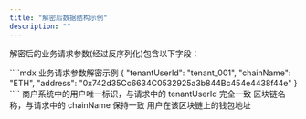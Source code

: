 ```yaml
---
title: "解密后数据结构示例"
description: ""
---
```


解密后的业务请求参数(经过反序列化)包含以下字段：

<ResponseExample>
````mdx 业务请求参数解密示例
{
  "tenantUserId": "tenant_001",
  "chainName": "ETH",
  "address": "0x742d35Cc6634C0532925a3b844Bc454e4438f44e"
}
````
</ResponseExample>


<ResponseField name="tenantUserId" type="String" required={false}>
商户系统中的用户唯一标识，与请求中的 tenantUserId 完全一致
</ResponseField>

<ResponseField name="chainName" type="String" required={false}>
区块链名称，与请求中的 chainName 保持一致
</ResponseField>

<ResponseField name="address" type="String" required={false}>
用户在该区块链上的钱包地址
</ResponseField>



